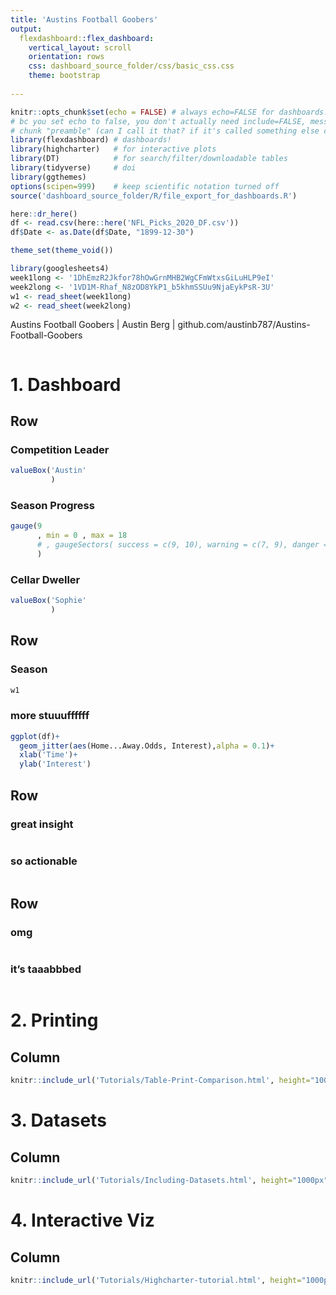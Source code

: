 ```yaml
---
title: 'Austins Football Goobers'
output: 
  flexdashboard::flex_dashboard:
    vertical_layout: scroll
    orientation: rows
    css: dashboard_source_folder/css/basic_css.css
    theme: bootstrap
    
---
```


```r

knitr::opts_chunk$set(echo = FALSE) # always echo=FALSE for dashboards. No need to show off. you can include source code if you want
# bc you set echo to false, you don't actually need include=FALSE, message=FALSE, or warning=FALSE in the 
# chunk "preamble" (can I call it that? if it's called something else can I still call it that?) 
library(flexdashboard) # dashboards!
library(highcharter)   # for interactive plots
library(DT)            # for search/filter/downloadable tables
library(tidyverse)     # doi
library(ggthemes)
options(scipen=999)    # keep scientific notation turned off
source('dashboard_source_folder/R/file_export_for_dashboards.R')

here::dr_here()
df <- read.csv(here::here('NFL_Picks_2020_DF.csv'))
df$Date <- as.Date(df$Date, "1899-12-30")

theme_set(theme_void())

library(googlesheets4)
week1long <- '1DhEmzR2Jkfor78hOwGrnMHB2WgCFmWtxsGiLuHLP9eI'
week2long <- '1VD1M-Rhaf_N8zOD8YkP1_b5khmSSUu9NjaEykPsR-3U'
w1 <- read_sheet(week1long)
w2 <- read_sheet(week2long)
```

<div class="footer">
  <p> Austins Football Goobers | Austin Berg | github.com/austinb787/Austins-Football-Goobers </p>
</div>

```r


```

1. Dashboard
=====================================

Row {data-height=175}
-------------------------------------

### Competition Leader
```r

valueBox('Austin'
         )
```

### Season Progress
```r

gauge(9 
      , min = 0 , max = 18
      # , gaugeSectors( success = c(9, 10), warning = c(7, 9), danger = c(0, 7))
      )

```


### Cellar Dweller
```r

valueBox('Sophie'
         )

```

Row {data-height=300}
-------------------------------------
### Season

```r

w1

```

### more stuuuffffff

```r

ggplot(df)+
  geom_jitter(aes(Home...Away.Odds, Interest),alpha = 0.1)+
  xlab('Time')+
  ylab('Interest')

```

Row {data-height=300}
-------------------------------------

### great insight


```r

```


### so actionable
```r

```

Row {data-height=1000, .tabset}
-------------------------------------
### omg

```r

          

```

### it's taaabbbed

```r

          
          

```


2. Printing {data-orientation="columns"}
=====================================

Column {data-height=1000}
-------------------------------------

```r
knitr::include_url('Tutorials/Table-Print-Comparison.html', height="1000px")
```
 

3. Datasets {data-orientation="columns"}
=====================================

Column {data-height=1000}
-------------------------------------

```r
knitr::include_url('Tutorials/Including-Datasets.html', height="1000px")
```

4. Interactive Viz {data-orientation="columns"}
=====================================

Column {data-height=1000}
-------------------------------------

```r
knitr::include_url('Tutorials/Highcharter-tutorial.html', height="1000px")
```
